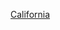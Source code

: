 {{WPSS-cat}}
{{Stub Category|article=[[加利福尼亚州|加利福尼亚州]]|newstub=California-stub|category=加利福尼亞州}}
{{Hidden category}}

[[Category:美國行政區劃小作品|California]]